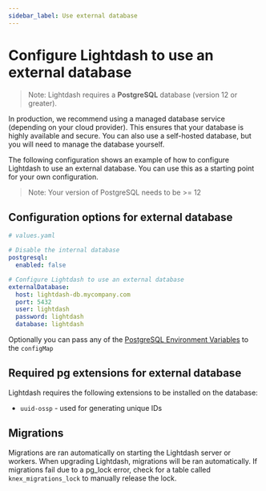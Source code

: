 ```yaml
---
sidebar_label: Use external database
---
```


# Configure Lightdash to use an external database

> Note: Lightdash requires a **PostgreSQL** database (version 12 or greater).

In production, we recommend using a managed database service (depending on your cloud provider). This ensures that your database is highly available and secure. You can also use a self-hosted database, but you will need to manage the database yourself.

The following configuration shows an example of how to configure Lightdash to use an external database. You can use this as a starting point for your own configuration.

> Note: Your version of PostgreSQL needs to be >= 12

## Configuration options for external database

```yaml
# values.yaml

# Disable the internal database
postgresql:
  enabled: false

# Configure Lightdash to use an external database
externalDatabase:
  host: lightdash-db.mycompany.com
  port: 5432
  user: lightdash
  password: lightdash
  database: lightdash
```

Optionally you can pass any of the [PostgreSQL Environment Variables](https://www.postgresql.org/docs/current/libpq-envars.html) to the `configMap`

## Required pg extensions for external database

Lightdash requires the following extensions to be installed on the database:

- `uuid-ossp` - used for generating unique IDs

## Migrations

Migrations are ran automatically on starting the Lightdash server or workers. When upgrading Lightdash, migrations
will be ran automatically. If migrations fail due to a pg_lock error, check for a table called
`knex_migrations_lock` to manually release the lock.
